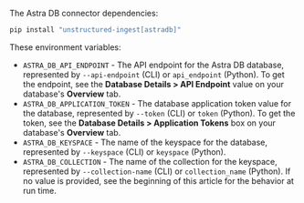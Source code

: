 The Astra DB connector dependencies:

```bash CLI, Python
pip install "unstructured-ingest[astradb]"
```


<AdditionalIngestDependencies />

These environment variables:

- `ASTRA_DB_API_ENDPOINT` - The API endpoint for the Astra DB database, represented by `--api-endpoint` (CLI) or `api_endpoint` (Python). To get the endpoint, see the **Database Details > API Endpoint** value on your database's **Overview** tab.
- `ASTRA_DB_APPLICATION_TOKEN` - The database application token value for the database, represented by `--token` (CLI) or `token` (Python). To get the token, see the **Database Details > Application Tokens** box on your database's **Overview** tab.
- `ASTRA_DB_KEYSPACE` - The name of the keyspace for the database, represented by `--keyspace` (CLI) or `keyspace` (Python).
- `ASTRA_DB_COLLECTION` - The name of the collection for the keyspace, represented by `--collection-name` (CLI) or `collection_name` (Python). If no value is provided, see the beginning of this article for the behavior at run time.